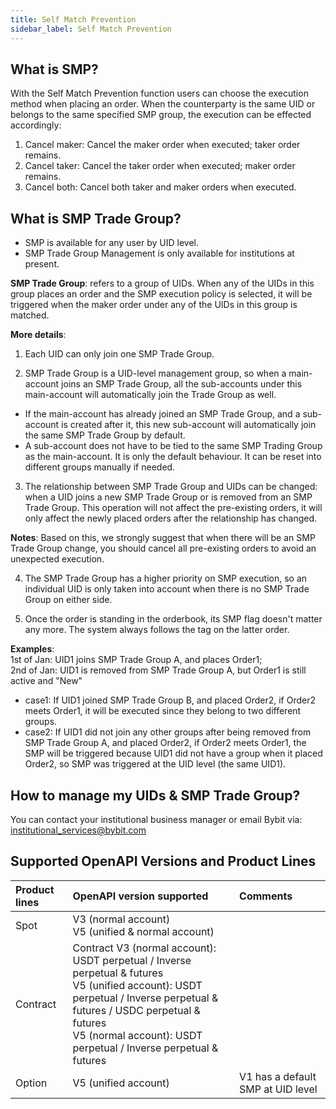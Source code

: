 ```yaml
---
title: Self Match Prevention
sidebar_label: Self Match Prevention
---
```


## What is SMP?
With the Self Match Prevention function users can choose the execution method when placing an order. When the counterparty
is the same UID or belongs to the same specified SMP group, the execution can be effected accordingly:
1. Cancel maker: Cancel the maker order when executed; taker order remains.
2. Cancel taker: Cancel the taker order when executed; maker order remains.
3. Cancel both: Cancel both taker and maker orders when executed.

## What is SMP Trade Group?
* SMP is available for any user by UID level.
* SMP Trade Group Management is only available for institutions at present.

**SMP Trade Group**: refers to a group of UIDs. When any of the UIDs in this group places an order and the SMP execution
policy is selected, it will be triggered when the maker order under any of the UIDs in this group is matched.

**More details**:
1. Each UID can only join one SMP Trade Group.

2. SMP Trade Group is a UID-level management group, so when a main-account joins an SMP Trade Group, all the sub-accounts
under this main-account will automatically join the Trade Group as well.

<ul>
    <li>
        If the main-account has already joined an SMP Trade Group, and a sub-account is created after it, this new
    sub-account will automatically join the same SMP Trade Group by default.
    </li>
    <li>
        A sub-account does not have to be tied to the same SMP Trading Group as the main-account. It is only the default
    behaviour. It can be reset into different groups manually if needed.
    </li>
</ul>

3. The relationship between SMP Trade Group and UIDs can be changed: when a UID joins a new SMP Trade Group or is
removed from an SMP Trade Group. This operation will not affect the pre-existing orders, it will only affect the newly placed orders after
the relationship has changed.

**Notes**:
Based on this, we strongly suggest that when there will be an SMP Trade Group change, you should cancel all
pre-existing orders to avoid an unexpected execution.

4. The SMP Trade Group has a higher priority on SMP execution, so an individual UID is only taken into account when there is no SMP Trade Group on either side.

5. Once the order is standing in the orderbook, its SMP flag doesn't matter any more. The system always follows the tag on the latter order.

**Examples**:<br/>
1st of Jan: UID1 joins SMP Trade Group A, and places Order1;<br/>
2nd of Jan: UID1 is removed from SMP Trade Group A, but Order1 is still active and "New"
  - case1: If UID1 joined SMP Trade Group B, and placed Order2, if Order2 meets Order1, it will be executed since they belong to two different groups.
  - case2: If UID1 did not join any other groups after being removed from SMP Trade Group A, and placed Order2, if Order2 meets Order1, the SMP will be triggered because UID1 did not have a group when it placed Order2, so SMP was triggered at the UID level (the same UID1).

## How to manage my UIDs & SMP Trade Group?
You can contact your institutional business manager or email Bybit via: institutional_services@bybit.com

## Supported OpenAPI Versions and Product Lines
|Product lines |OpenAPI version supported |Comments|
|:----|:--------|:------|
|Spot|V3 (normal account)<br/>V5 (unified & normal account)| |
|Contract|Contract V3 (normal account): USDT perpetual / Inverse perpetual & futures<br/>V5 (unified account): USDT perpetual / Inverse perpetual & futures / USDC perpetual & futures<br/>V5 (normal account): USDT perpetual / Inverse perpetual & futures|  |
|Option|V5 (unified account)|V1 has a default SMP at UID level |
